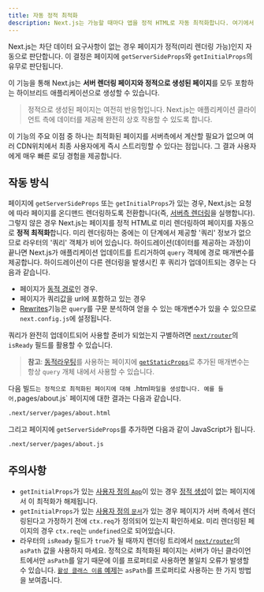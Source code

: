 ```yaml
---
title: 자동 정적 최적화
description: Next.js는 가능할 때마다 앱을 정적 HTML로 자동 최적화합니다. 여기에서 작동 방식을 알아보세요.
---
```


Next.js는 차단 데이터 요구사항이 없는 경우 페이지가 정적(미리 렌더링 가능)인지 자동으로 판단합니다. 이 결정은 페이지에 `getServerSideProps`와 `getInitialProps`의 유무로 판단됩니다.

이 기능을 통해 Next.js는 **서버 렌더링 페이지와 정적으로 생성된 페이지**를 모두 포함하는 하이브리드 애플리케이션으로 생성할 수 있습니다.

> 정적으로 생성된 페이지는 여전히 반응형입니다. Next.js는 애플리케이션 클라이언트 측에 데이터를 제공해 완전히 상호 작용할 수 있도록 합니다.

이 기능의 주요 이점 중 하나는 최적화된 페이지를 서버측에서 계산할 필요가 없으며 여러 CDN위치에서 최종 사용자에게 즉시 스트리밍할 수 있다는 점입니다. 그 결과 사용자에게 매우 빠른 로딩 경험을 제공합니다.

## 작동 방식

페이지에 `getServerSideProps` 또는 `getInitialProps`가 있는 경우, Next.js는 요청에 따라 페이지를 온디맨드 렌더링하도록 전환합니다(즉, [서버측 렌더링](/docs/pages/building-your-application/rendering/server-side-rendering)을 실행합니다).
그렇지 않은 경우 Next.js는 페이지를 정적 HTML로 미리 렌더링하여 페이지를 자동으로 **정적 최적화**합니다.
미리 렌더링하는 중에는 이 단계에서 제공할 '쿼리' 정보가 없으므로 라우터의 '쿼리' 객체가 비어 있습니다. 하이드레이션(데이터를 제공하는 과정)이 끝나면 Next.js가 애플리케이션 업데이트를 트리거하여 `query` 객체에 경로 매개변수를 제공합니다.
하이드레이션이 다른 렌더링을 발생시킨 후 쿼리가 업데이트되는 경우는 다음과 같습니다.

- 페이지가 [동적 경로](/docs/pages/building-your-application/routing/dynamic-routes)인 경우.
- 페이지가 쿼리값을 url에 포함하고 있는 경우
- [Rewrites](/docs/pages/api-reference/next-config-js/rewrites)기능은 `query`를 구문 분석하여 얻을 수 있는 매개변수가 있을 수 있으므로 `next.config.js`에 설정됩니다.

쿼리가 완전히 업데이트되어 사용할 준비가 되었는지 구별하려면 [`next/router`](/docs/pages/api-reference/functions/use-router#router-object)의 `isReady` 필드를 활용할 수 있습니다.

> **참고**: [동적라우팅](/docs/pages/building-your-application/routing/dynamic-routes)를 사용하는 페이지에 [`getStaticProps`](/docs/pages/building-your-application/data-fetching/get-static-props)로 추가된 매개변수는 항상 `query` 개체 내에서 사용할 수 있습니다.

다음 빌드`는 정적으로 최적화된 페이지에 대해 `.html`파일을 생성합니다. 예를 들어,`pages/about.js` 페이지에 대한 결과는 다음과 같습니다.

```bash filename="Terminal"
.next/server/pages/about.html
```

그리고 페이지에 `getServerSideProps`를 추가하면 다음과 같이 JavaScript가 됩니다.

```bash filename="Terminal"
.next/server/pages/about.js
```

## 주의사항

- `getInitialProps`가 있는 [사용자 정의 `App`](/docs/pages/building-your-application/routing/custom-app)이 있는 경우 [정적 생성](/docs/pages/building-your-application/data-fetching/get-static-props)이 없는 페이지에서 이 최적화가 해제됩니다.
- `getInitialProps`가 있는 [사용자 정의 `문서`](/docs/pages/building-your-application/routing/custom-document)가 있는 경우 페이지가 서버 측에서 렌더링된다고 가정하기 전에 `ctx.req`가 정의되어 있는지 확인하세요. 미리 렌더링된 페이지의 경우 `ctx.req`는 `undefined`으로 되어있습니다.
- 라우터의 `isReady` 필드가 `true`가 될 때까지 렌더링 트리에서 [`next/router`](/docs/pages/api-reference/functions/use-router#router-object)의 `asPath` 값을 사용하지 마세요. 정적으로 최적화된 페이지는 서버가 아닌 클라이언트에서만 `asPath`를 알기 때문에 이를 프로퍼티로 사용하면 불일치 오류가 발생할 수 있습니다. [`활성 클래스 이름` 예제](https://github.com/vercel/next.js/tree/canary/examples/active-class-name)는 `asPath`를 프로퍼티로 사용하는 한 가지 방법을 보여줍니다.
